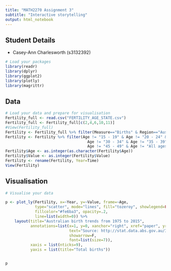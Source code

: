 ```yaml
---
title: "MATH2270 Assignment 3"
subtitle: "Interactive storytelling"
output: html_notebook
---
```


## Student Details

* Casey-Ann Charlesworth (s3132392)

```r
# Load your packages
library(readr)
library(dplyr)
library(ggplot2)
library(plotly)
library(magrittr)
```

## Data

```r
# Load your data and prepare for visualisation
Fertility_full <- read.csv("FERTILITY_AGE_STATE.csv")
Fertility_full <- Fertility_full[c(2,4,6,10,11)]
#View(Fertility_full)
Fertility <- Fertility_full %>% filter(Measure=="Births" & Region=="Australia")
Fertility <- Fertility %>% filter(Age != "15 - 19" & Age != "20 - 24" & Age != "25 - 29" & 
                                    Age != "30 - 34" & Age != "35 - 39" & Age != "40 - 44" &
                                    Age != "45 - 49" & Age != "All ages")
Fertility$Age <- as.integer(as.character(Fertility$Age)) 
Fertility$Value <- as.integer(Fertility$Value)
Fertility <- rename(Fertility, Year=Time)
View(Fertility)
```

## Visualisation
```r
# Visualise your data

p <- plot_ly(Fertility, x=~Year, y=~Value, frame=~Age, 
             type="scatter", mode="lines", fill="tozeroy", showlegend=FALSE,
             fillcolor="#fe6ba3", opacity=.2,
             line=list(width=0)) %>%
    layout(title="Australian birth trends from 1975 to 2015",
           annotations=list(x=1, y=0, xanchor="right", xref="paper", yref="paper", yshift=-37, 
                            text="Source: http://stat.data.abs.gov.au/Index.aspx?DataSetCode=FERTILITY_AGE_STATE", 
                            showarrow=F, 
                            font=list(size=7)),
           xaxis = list(nticks=9), 
           yaxis = list(title="Total births")) 


p
```

